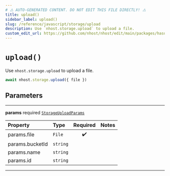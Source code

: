 ```yaml
---
# ⚠️ AUTO-GENERATED CONTENT. DO NOT EDIT THIS FILE DIRECTLY! ⚠️
title: upload()
sidebar_label: upload()
slug: /reference/javascript/storage/upload
description: Use `nhost.storage.upload` to upload a file.
custom_edit_url: https://github.com/nhost/nhost/edit/main/packages/hasura-storage-client.ts#L34
---
```


# `upload()`

Use `nhost.storage.upload` to upload a file.

```ts
await nhost.storage.upload({ file })
```

## Parameters

---

**<span className="parameter-name">params</span>** <span className="optional-status">required</span> [`StorageUploadParams`](/reference/docgen/javascript/storage/types/storage-upload-params)

| Property                                                                                    | Type     | Required | Notes |
| :------------------------------------------------------------------------------------------ | :------- | :------: | :---- |
| <span className="parameter-name"><span className="light-grey">params.</span>file</span>     | `File`   |    ✔️    |       |
| <span className="parameter-name"><span className="light-grey">params.</span>bucketId</span> | `string` |          |       |
| <span className="parameter-name"><span className="light-grey">params.</span>name</span>     | `string` |          |       |
| <span className="parameter-name"><span className="light-grey">params.</span>id</span>       | `string` |          |       |

---
